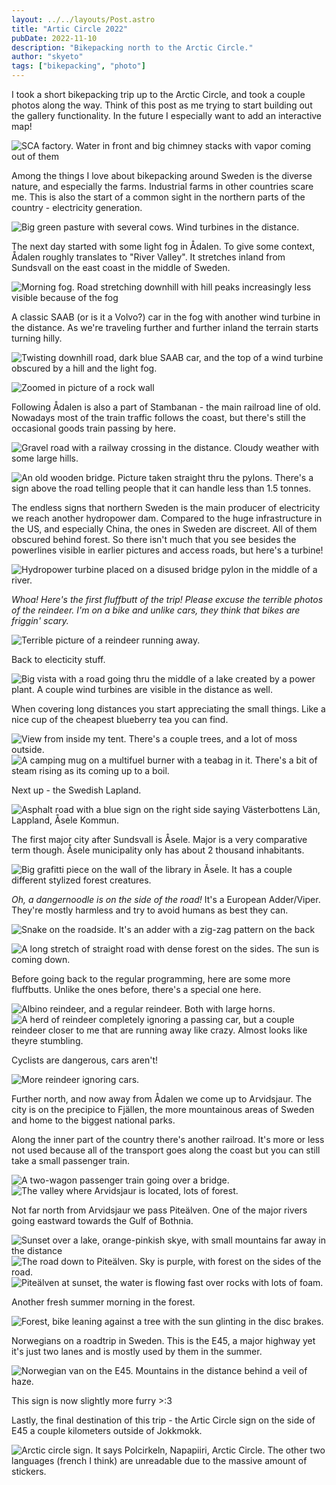 ```yaml
---
layout: ../../layouts/Post.astro
title: "Artic Circle 2022"
pubDate: 2022-11-10
description: "Bikepacking north to the Arctic Circle."
author: "skyeto"
tags: ["bikepacking", "photo"]
---
```


I took a short bikepacking trip up to the Arctic Circle, and took a couple photos along the way. Think of this post as me trying to start building out the gallery functionality. In the future I especially want to add an interactive map!

<img
  alt="SCA factory. Water in front and big chimney stacks with vapor coming out of them"
  src="https://blog.cdn.skyeto.net/p/arctic/00_SCA_opt.jpg" />


Among the things I love about bikepacking around Sweden is the diverse nature, and especially the farms. Industrial farms in other countries scare me. This is also the start of a common sight in the northern parts of the country - electricity generation.

<img
  alt="Big green pasture with several cows. Wind turbines in the distance."
  src="https://blog.cdn.skyeto.net/p/arctic/01_pasture_opt.jpg" />

The next day started with some light fog in Ådalen. To give some context, Ådalen roughly translates to "River Valley". It stretches inland from Sundsvall on the east coast in the middle of Sweden.

<img
  alt="Morning fog. Road stretching downhill with hill peaks increasingly less visible because of the fog"
  src="https://blog.cdn.skyeto.net/p/arctic/02_morning_fog_opt.jpg" />

A classic SAAB (or is it a Volvo?) car in the fog with another wind turbine in the distance. As we're traveling further and further inland the terrain starts turning hilly.

<img 
  alt="Twisting downhill road, dark blue SAAB car, and the top of a wind turbine obscured by a hill and the light fog."
  src="https://blog.cdn.skyeto.net/p/arctic/03_generation_zero_opt.jpg" />

<img
  alt="Zoomed in picture of a rock wall"
  src="https://blog.cdn.skyeto.net/p/arctic/04_mountain_opt.jpg" />

Following Ådalen is also a part of Stambanan - the main railroad line of old. Nowadays most of the train traffic follows the coast, but there's still the occasional goods train passing by here.

<img
  alt="Gravel road with a railway crossing in the distance. Cloudy weather with some large hills."
  src="https://blog.cdn.skyeto.net/p/arctic/05_adalsbanan_opt.jpg" />

<img 
  alt="An old wooden bridge. Picture taken straight thru the pylons. There's a sign above the road telling people that it can handle less than 1.5 tonnes."
  src="https://blog.cdn.skyeto.net/p/arctic/06_bridge_opt.jpg" />

The endless signs that northern Sweden is the main producer of electricity we reach another hydropower dam. Compared to the huge infrastructure in the US, and especially China, the ones in Sweden are discreet. All of them obscured behind forest. So there isn't much that you see besides the powerlines visible in earlier pictures and access roads, but here's a turbine!

<img 
  alt="Hydropower turbine placed on a disused bridge pylon in the middle of a river."
  src="https://blog.cdn.skyeto.net/p/arctic/06_hydro_opt.jpg" />

*Whoa! Here's the first fluffbutt of the trip! Please excuse the terrible photos of the reindeer. I'm on a bike and unlike cars, they think that bikes are friggin' scary.*

<img 
  alt="Terrible picture of a reindeer running away."
  src="https://blog.cdn.skyeto.net/p/arctic/07_first_fluffbutt_opt.jpg" />

Back to electicity stuff.

<img 
  alt="Big vista with a road going thru the middle of a lake created by a power plant. A couple wind turbines are visible in the distance as well."
  src="https://blog.cdn.skyeto.net/p/arctic/08_cant_escape_powergen_opt.jpg" />

When covering long distances you start appreciating the small things. Like a nice cup of the cheapest blueberry tea you can find.

<img 
  alt="View from inside my tent. There's a couple trees, and a lot of moss outside."
  src="https://blog.cdn.skyeto.net/p/arctic/09_well_needed_rest_opt.jpg" />
<img
  alt="A camping mug on a multifuel burner with a teabag in it. There's a bit of steam rising as its coming up to a boil."
  src="https://blog.cdn.skyeto.net/p/arctic/10_TEAAA_opt.jpg" />

Next up - the Swedish Lapland. 

<img 
  alt="Asphalt road with a blue sign on the right side saying Västerbottens Län, Lappland, Åsele Kommun."
  src="https://blog.cdn.skyeto.net/p/arctic/11_entering_lapland_opt.jpg" />

The first major city after Sundsvall is Åsele. Major is a very comparative term though. Åsele municipality only has about 2 thousand inhabitants.

<img 
  alt="Big grafitti piece on the wall of the library in Åsele. It has a couple different stylized forest creatures."
  src="https://blog.cdn.skyeto.net/p/arctic/12_art_opt.jpg" />

*Oh, a dangernoodle is on the side of the road!* It's a European Adder/Viper. They're mostly harmless and try to avoid humans as best they can.

<img
  alt="Snake on the roadside. It's an adder with a zig-zag pattern on the back"
  src="https://blog.cdn.skyeto.net/p/arctic/13_dangernoodle_opt.jpg" />

<img
  alt="A long stretch of straight road with dense forest on the sides. The sun is coming down."
  src="https://blog.cdn.skyeto.net/p/arctic/14_endless_roads_opt.jpg" />

Before going back to the regular programming, here are some more fluffbutts. Unlike the ones before, there's a special one here.

<img
  alt="Albino reindeer, and a regular reindeer. Both with large horns."
  src="https://blog.cdn.skyeto.net/p/arctic/15_albino_fluffbutt_opt.jpg" />
<img 
  alt="A herd of reindeer completely ignoring a passing car, but a couple reindeer closer to me that are running away like crazy. Almost looks like theyre stumbling."
  src="https://blog.cdn.skyeto.net/p/arctic/16_what_car_opt.jpg" />

Cyclists are dangerous, cars aren't!

<img 
  alt="More reindeer ignoring cars."
  src="https://blog.cdn.skyeto.net/p/arctic/17_oh_fuck_a_cyclist_opt.jpg" />

Further north, and now away from Ådalen we come up to Arvidsjaur. The city is on the precipice to Fjällen, the more mountainous areas of Sweden and home to the biggest national parks.

Along the inner part of the country there's another railroad. It's more or less not used because all of the transport goes along the coast but you can still take a small passenger train.

<img 
  alt="A two-wagon passenger train going over a bridge."
  src="https://blog.cdn.skyeto.net/p/arctic/18_inlandsbanan_opt.jpg" />
<img 
  alt="The valley where Arvidsjaur is located, lots of forest."
  src="https://blog.cdn.skyeto.net/p/arctic/19_arvidsjaur_opt.jpg" />

Not far north from Arvidsjaur we pass Piteälven. One of the major rivers going eastward towards the Gulf of Bothnia.

<img 
  alt="Sunset over a lake, orange-pinkish skye, with small mountains far away in the distance"
  src="https://blog.cdn.skyeto.net/p/arctic/20_sunset_opt.jpg" />
<img 
  alt="The road down to Piteälven. Sky is purple, with forest on the sides of the road."
  src="https://blog.cdn.skyeto.net/p/arctic/21_pitealven_b_opt.jpg" />
<img 
  alt="Piteälven at sunset, the water is flowing fast over rocks with lots of foam."
  src="https://blog.cdn.skyeto.net/p/arctic/21_pitealven_opt.jpg" />

Another fresh summer morning in the forest.

<img 
  alt="Forest, bike leaning against a tree with the sun glinting in the disc brakes."
  src="https://blog.cdn.skyeto.net/p/arctic/22_0_morning_opt.jpg" />

Norwegians on a roadtrip in Sweden. This is the E45, a major highway yet it's just two lanes and is mostly used by them in the summer.

<img 
  alt="Norwegian van on the E45. Mountains in the distance behind a veil of haze."
  src="https://blog.cdn.skyeto.net/p/arctic/22_highway_roadtrip_opt.jpg" />

<aside>This sign is now slightly more furry >:3</aside>

Lastly, the final destination of this trip - the Artic Circle sign on the side of E45 a couple kilometers outside of Jokkmokk.

<img 
  alt="Arctic circle sign. It says Polcirkeln, Napapiiri, Arctic Circle. The other two languages (french I think) are unreadable due to the massive amount of stickers."
  src="https://blog.cdn.skyeto.net/p/arctic/23_arctic_circle_opt.jpg" />


